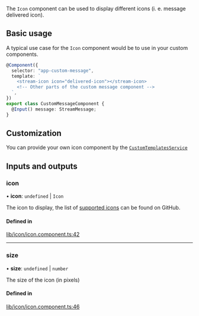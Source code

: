 The `Icon` component can be used to display different icons (i. e. message delivered icon).

## Basic usage

A typical use case for the `Icon` component would be to use in your custom components.

```typescript
@Component({
  selector: "app-custom-message",
  template: `
    <stream-icon icon="delivered-icon"></stream-icon>
    <!-- Other parts of the custom message component -->
  `,
})
export class CustomMessageComponent {
  @Input() message: StreamMessage;
}
```

## Customization

You can provide your own icon component by the [`CustomTemplatesService`](../services/CustomTemplatesService.mdx)

[//]: # "Start of generated content"
## Inputs and outputs 


### icon

• **icon**: `undefined` \| `Icon`

The icon to display, the list of [supported icons](https://github.com/GetStream/stream-chat-angular/tree/master/projects/stream-chat-angular/src/lib/icon/icon.component.ts) can be found on GitHub.

#### Defined in

[lib/icon/icon.component.ts:42](https://github.com/GetStream/stream-chat-angular/blob/2563344/projects/stream-chat-angular/src/lib/icon/icon.component.ts#L42)

___

### size

• **size**: `undefined` \| `number`

The size of the icon (in pixels)

#### Defined in

[lib/icon/icon.component.ts:46](https://github.com/GetStream/stream-chat-angular/blob/2563344/projects/stream-chat-angular/src/lib/icon/icon.component.ts#L46)

[//]: # "End of generated content"
